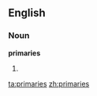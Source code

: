 ==English==

===Noun===
'''primaries'''

# {{plural of|[[primary]]}}

[[ta:primaries]]
[[zh:primaries]]